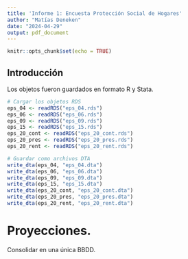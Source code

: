 ```yaml
---
title: 'Informe 1: Encuesta Protección Social de Hogares'
author: "Matías Deneken"
date: "2024-04-29"
output: pdf_document
---
```


```r
knitr::opts_chunk$set(echo = TRUE)
```

## Introducción




Los objetos fueron guardados en formato R y Stata.

```r

# Cargar los objetos RDS
eps_04 <- readRDS("eps_04.rds")
eps_06 <- readRDS("eps_06.rds")
eps_09 <- readRDS("eps_09.rds")
eps_15 <- readRDS("eps_15.rds")
eps_20_cont <- readRDS("eps_20_cont.rds")
eps_20_pres <- readRDS("eps_20_pres.rds")
eps_20_rent <- readRDS("eps_20_rent.rds")

# Guardar como archivos DTA
write_dta(eps_04, "eps_04.dta")
write_dta(eps_06, "eps_06.dta")
write_dta(eps_09, "eps_09.dta")
write_dta(eps_15, "eps_15.dta")
write_dta(eps_20_cont, "eps_20_cont.dta")
write_dta(eps_20_pres, "eps_20_pres.dta")
write_dta(eps_20_rent, "eps_20_rent.dta")

```

# Proyecciones.

Consolidar en una única BBDD.
